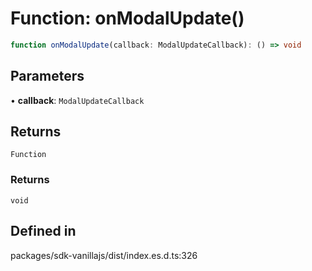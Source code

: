 # Function: onModalUpdate()

```ts
function onModalUpdate(callback: ModalUpdateCallback): () => void
```

## Parameters

• **callback**: `ModalUpdateCallback`

## Returns

`Function`

### Returns

`void`

## Defined in

packages/sdk-vanillajs/dist/index.es.d.ts:326
